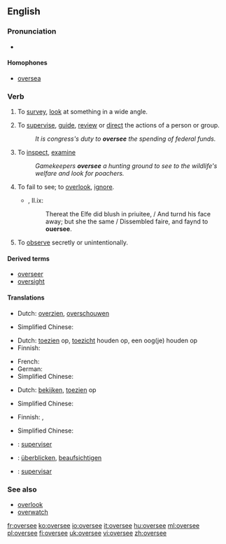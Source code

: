==English==

===Pronunciation===
* {{IPA|/'ovəɻsi/}}
*: {{rhymes|iː}}

====Homophones====
* [[oversea]]

===Verb===
{{en-verb|oversees|overseeing|oversaw|overseen}}
{{transitive}}
# {{literally}} To [[survey]], [[look]] at something in a wide angle.
# {{figurative}} To [[supervise]], [[guide]], [[review]] or [[direct]] the actions of a person or group.
#: ''It is congress's duty to '''oversee''' the spending of federal funds.''
# To [[inspect]], [[examine]]
#:''Gamekeepers '''oversee''' a hunting ground to see to the wildlife's welfare and look for poachers.''
# {{obsolete}} To fail to see; to [[overlook]], [[ignore]].
#*{{RQ:Spenser Faerie Queene}}, II.ix:
#*:Thereat the Elfe did blush in priuitee, / And turnd his face away; but she the same / Dissembled faire, and faynd to '''ouersee'''.
# To [[observe]] secretly or unintentionally.

====Derived terms====
* [[overseer]]
* [[oversight]]

====Translations====
{{trans-top|to survey, look at something in a wide angle}}
* Dutch: [[overzien]], [[overschouwen]]
{{trans-mid}}
* Simplified Chinese: {{tø|zh-cn|调查}}
{{trans-bottom}}

{{trans-top|to guide, review or direct the actions of a person or group}}
* Dutch: [[toezien]] op, [[toezicht]] houden op, een oog(je) houden op
* Finnish: {{t+|fi|valvoa}}
{{trans-mid}}
* French: {{t+|fr|superviser}}
* German: {{t-|de|beaufsichtigen}}
* Simplified Chinese: {{tø|zh-cn|指导}}
{{trans-bottom}}

{{trans-top|to inspect, examine}}
* Dutch: [[bekijken]], [[toezien]] op
{{trans-mid}}
* Simplified Chinese: {{tø|zh-cn|检查}}
{{trans-bottom}}

{{trans-top|to see secretly or unintentionally}}
* Finnish: {{t+|fi|nähdä}}, {{t+|fi|tarkkailla}}
{{trans-mid}}
* Simplified Chinese: {{tø|zh-cn|监督}}
{{trans-bottom}}

{{checktrans-top}}
* {{ttbc|French}}: [[superviser]]
* {{ttbc|German}}: [[überblicken]], [[beaufsichtigen]]
{{trans-mid}}
* {{ttbc|Spanish}}: [[supervisar]]
{{trans-bottom}}

===See also===
* [[overlook]]
* [[overwatch]]

[[fr:oversee]]
[[ko:oversee]]
[[io:oversee]]
[[it:oversee]]
[[hu:oversee]]
[[ml:oversee]]
[[pl:oversee]]
[[fi:oversee]]
[[uk:oversee]]
[[vi:oversee]]
[[zh:oversee]]